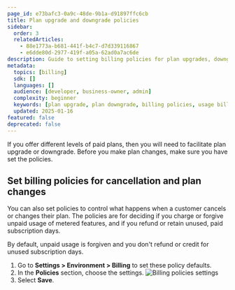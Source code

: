 ```yaml
---
page_id: e73bafc3-0a9c-48de-9b1a-d91897ffc6cb
title: Plan upgrade and downgrade policies
sidebar:
  order: 3
  relatedArticles:
    - 88e1773a-b681-441f-b4c7-d7d339116867
    - e6dde80d-2977-419f-a05a-62ad0a7ac6de
description: Guide to setting billing policies for plan upgrades, downgrades, and cancellations including usage billing and refund policies.
metadata:
  topics: [billing]
  sdk: []
  languages: []
  audience: [developer, business-owner, admin]
  complexity: beginner
  keywords: [plan upgrade, plan downgrade, billing policies, usage billing, refund policies, cancellation policies]
  updated: 2025-01-16
featured: false
deprecated: false
---
```


If you offer different levels of paid plans, then you will need to facilitate plan upgrade or downgrade. Before you make plan changes, make sure you have set the policies. 

## Set billing policies for cancellation and plan changes

You can also set policies to control what happens when a customer cancels or changes their plan. The policies are for deciding if you charge or forgive unpaid usage of metered features, and if you refund or retain unused, paid subscription days. 

By default, unpaid usage is forgiven and you don't refund or credit for unused subscription days.

1. Go to **Settings > Environment > Billing** to set these policy defaults.
2. In the **Policies** section, choose the settings.
   ![Billing policies settings](https://imagedelivery.net/skPPZTHzSlcslvHjesZQcQ/1a4c3673-d972-4dd6-2c3a-d46b9eb70200/public)
3. Select **Save**.
